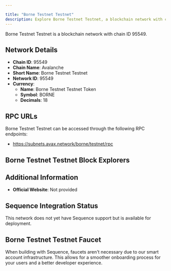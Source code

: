 ```yaml
---

title: "Borne Testnet Testnet"
description: Explore Borne Testnet Testnet, a blockchain network with chain ID 95549. Learn about its native currency, Borne Testnet Testnet Token, and how to interact with the network.
---
```




Borne Testnet Testnet is a blockchain network with chain ID 95549.

## Network Details

- **Chain ID**: 95549
- **Chain Name**: Avalanche
- **Short Name**: Borne Testnet Testnet
- **Network ID**: 95549
- **Currency**: 
  - **Name**: Borne Testnet Testnet Token
  - **Symbol**: BORNE
  - **Decimals**: 18

## RPC URLs

Borne Testnet Testnet can be accessed through the following RPC endpoints:

- https://subnets.avax.network/borne/testnet/rpc

## Borne Testnet Testnet Block Explorers



## Additional Information

- **Official Website**: Not provided

## Sequence Integration Status

This network does not yet have Sequence support but is available for deployment.

## Borne Testnet Testnet Faucet

When building with Sequence, faucets aren't necessary due to our smart account infrastructure. This allows for a smoother onboarding process for your users and a better developer experience.
